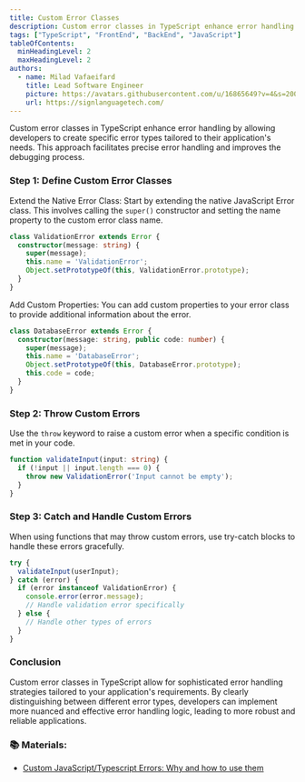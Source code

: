 ```yaml
---
title: Custom Error Classes
description: Custom error classes in TypeScript enhance error handling by allowing developers to create specific error types tailored to their application's needs. This approach facilitates precise error handling and improves the debugging process.
tags: ["TypeScript", "FrontEnd", "BackEnd", "JavaScript"]
tableOfContents:
  minHeadingLevel: 2
  maxHeadingLevel: 2
authors:
  - name: Milad Vafaeifard
    title: Lead Software Engineer
    picture: https://avatars.githubusercontent.com/u/16865649?v=4&s=200
    url: https://signlanguagetech.com/
---
```


Custom error classes in TypeScript enhance error handling by allowing developers to create specific error types tailored to their application's needs. This approach facilitates precise error handling and improves the debugging process.

### Step 1: Define Custom Error Classes

Extend the Native Error Class: Start by extending the native JavaScript Error class. This involves calling the `super()` constructor and setting the name property to the custom error class name.

```typescript
class ValidationError extends Error {
  constructor(message: string) {
    super(message);
    this.name = 'ValidationError';
    Object.setPrototypeOf(this, ValidationError.prototype);
  }
}
```

Add Custom Properties: You can add custom properties to your error class to provide additional information about the error.

```typescript
class DatabaseError extends Error {
  constructor(message: string, public code: number) {
    super(message);
    this.name = 'DatabaseError';
    Object.setPrototypeOf(this, DatabaseError.prototype);
    this.code = code;
  }
}
```

### Step 2: Throw Custom Errors

Use the `throw` keyword to raise a custom error when a specific condition is met in your code.

```typescript
function validateInput(input: string) {
  if (!input || input.length === 0) {
    throw new ValidationError('Input cannot be empty');
  }
}
```

### Step 3: Catch and Handle Custom Errors

When using functions that may throw custom errors, use try-catch blocks to handle these errors gracefully.

```typescript
try {
  validateInput(userInput);
} catch (error) {
  if (error instanceof ValidationError) {
    console.error(error.message);
    // Handle validation error specifically
  } else {
    // Handle other types of errors
  }
}
```

### Conclusion

Custom error classes in TypeScript allow for sophisticated error handling strategies tailored to your application's requirements. By clearly distinguishing between different error types, developers can implement more nuanced and effective error handling logic, leading to more robust and reliable applications.

### 📚 Materials:

- [Custom JavaScript/Typescript Errors: Why and how to use them](https://adamcoster.com/blog/javascript-custom-errors)

